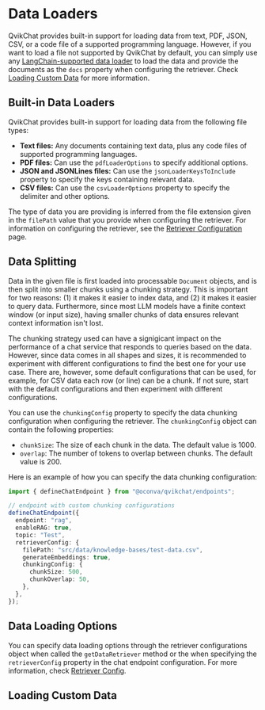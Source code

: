 # Data Loaders

QvikChat provides built-in support for loading data from text, PDF, JSON, CSV, or a code file of a supported programming language. However, if you want to load a file not supported by QvikChat by default, you can simply use any [LangChain-supported data loader](https://js.langchain.com/v0.2/docs/integrations/document_loaders) to load the data and provide the documents as the `docs` property when configuring the retriever. Check [Loading Custom Data](#loading-custom-data) for more information.

## Built-in Data Loaders

QvikChat provides built-in support for loading data from the following file types:

- **Text files:** Any documents containing text data, plus any code files of supported programming languages.
- **PDF files:** Can use the `pdfLoaderOptions` to specify additional options.
- **JSON and JSONLines files:** Can use the `jsonLoaderKeysToInclude` property to specify the keys containing relevant data.
- **CSV files:** Can use the `csvLoaderOptions` property to specify the delimiter and other options.

The type of data you are providing is inferred from the file extension given in the `filePath` value that you provide when configuring the retriever. For information on configuring the retriever, see the [Retriever Configuration](/rag-guide/data-retrieval) page.

## Data Splitting

Data in the given file is first loaded into processable `Document` objects, and is then split into smaller chunks using a chunking strategy. This is important for two reasons: (1) it makes it easier to index data, and (2) it makes it easier to query data. Furthermore, since most LLM models have a finite context window (or input size), having smaller chunks of data ensures relevant context information isn't lost.

The chunking strategy used can have a signigicant impact on the performance of a chat service that responds to queries based on the data. However, since data comes in all shapes and sizes, it is recommended to experiment with different configurations to find the best one for your use case. There are, however, some default configurations that can be used, for example, for CSV data each row (or line) can be a chunk. If not sure, start with the default configurations and then experiment with different configurations.

You can use the `chunkingConfig` property to specify the data chunking configuration when configuring the retriever. The `chunkingConfig` object can contain the following properties:

- `chunkSize`: The size of each chunk in the data. The default value is 1000.
- `overlap`: The number of tokens to overlap between chunks. The default value is 200.

Here is an example of how you can specify the data chunking configuration:

```typescript
import { defineChatEndpoint } from "@oconva/qvikchat/endpoints";

// endpoint with custom chunking configurations
defineChatEndpoint({
  endpoint: "rag",
  enableRAG: true,
  topic: "Test",
  retrieverConfig: {
    filePath: "src/data/knowledge-bases/test-data.csv",
    generateEmbeddings: true,
    chunkingConfig: {
      chunkSize: 500,
      chunkOverlap: 50,
    },
  },
});
```

## Data Loading Options

You can specify data loading options through the retriever configurations object when called the `getDataRetriever` method or the when specifying the `retrieverConfig` property in the chat endpoint configuration. For more information, check [Retriever Config](/data-retrieval#retriever-config).

## Loading Custom Data
